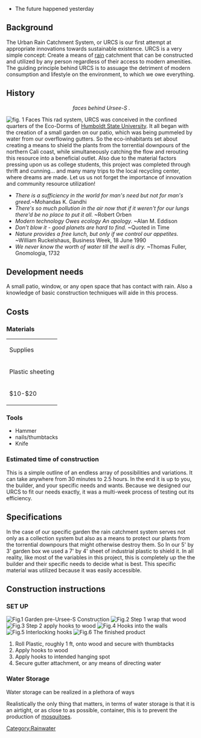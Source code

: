 *The future happened yesterday

== Background ==
The Urban Rain Catchment System, or URCS is our first attempt at appropriate innovations towards sustainable existence. URCS is a very simple concept: Create a means of [[rain]] catchment that can be constructed and utilized by any person regardless of their access to modern amenities. The guiding principle behind URCS is to assuage the detriment of modern consumption and lifestyle on the environment, to which we owe everything.

== History ==
<center>''faces behind Ursee-S . ''</center> [[Image:Eco-kids.jpg|thumb| fig. 1 Faces]]
This rad system, URCS was conceived in the confined quarters of the Eco-Dorms of [[Humboldt State University]]. It all began with the creation of a small garden on our patio, which was being pummeled by water from our overflowing gutters. So the eco-inhabitants set about creating a means to shield the plants from the torrential downpours of the northern Cali coast, while simultaneously catching the flow and rerouting this resource into a beneficial outlet. Also due to the material factors pressing upon us as college students, this project was completed through thrift and cunning... and many many trips to the local recycling center, where dreams are made.  Let us us not forget the importance of innovation and community resource utilization!

*''There is a sufficiency in the world for man's need but not for man's greed.  ''~Mohandas K. Gandhi
*''There's so much pollution in the air now that if it weren't for our lungs there'd be no place to put it all.'' ~Robert Orben
*''Modern technology Owes ecology An apology.'' ~Alan M. Eddison
*''Don't blow it - good planets are hard to find.'' ~Quoted in Time
*''Nature provides a free lunch, but only if we control our appetites.''  ~William Ruckelshaus, Business Week, 18 June 1990
*''We never know the worth of water till the well is dry.''  ~Thomas Fuller, Gnomologia, 1732

== Development needs ==
A small patio, window, or any open space that has contact with rain. Also a knowledge of basic construction techniques will aide in this process.

== Costs ==
=== Materials ===
{| class="wikitable"
|-
|Supplies  

|-
| Plastic sheeting
| Wood
| Container
| Tubing
| nails, hooks & thumbtacks
| total
|-
| $10-$20
| $15-$25
| $15
| $7-$13
| $2-$5
|$49-$78
|}



===Tools ===
*Hammer
*nails/thumbtacks 
*Knife


=== Estimated time of construction ===
This is a simple outline of an endless array of possibilities and variations. It can take anywhere from 30 minutes to 2.5 hours. In the end it is up to you, the builder, and your specific needs and wants. Because we designed our URCS to fit our needs exactly, it was a multi-week process of testing out its efficiency.

== Specifications ==
In the case of our specific garden the rain catchment system serves not only as a collection system but also as a means to protect our plants from the torrential downpours that might otherwise destroy them. So In our 5' by 3' garden box we used a 7' by 4' sheet of industrial plastic to shield it. In all reality, like most of the variables in this project, this is completely up the the builder and their specific needs to decide what is best. This specific material was utilized because it was easily accessible.

== Construction instructions ==
===SET UP===
[[Image:GardennoRAD.jpg|thumb|Fig.1 Garden pre-Ursee-S Construction]]
[[Image:construction-wrapwood.jpg|thumb|Fig.2 Step 1 wrap that wood]]
[[Image:construction-hammerhook.jpg|thumb|Fig.3 Step 2 apply hooks to wood]]
[[Image:construction-hang.jpg|thumb|Fig.4 Hooks into the walls]]
[[Image:Urchooks.jpg|thumb|Fig.5 Interlocking hooks]]
[[Image:FinalproductURCS.jpg|thumb|Fig.6 The finished product]]
# Roll Plastic, roughly 1 ft, onto wood and secure with thumbtacks
# Apply hooks to wood
# Apply hooks to intended hanging spot
#Secure gutter attachment, or any means of directing water 

===Water Storage===
Water storage can be realized in a plethora of ways

Realistically the only thing that matters, in terms of water storage is that it is an airtight, or as close to as possible, container, this is to prevent the production of [[mosquitoes]].

[[Category:Rainwater]]